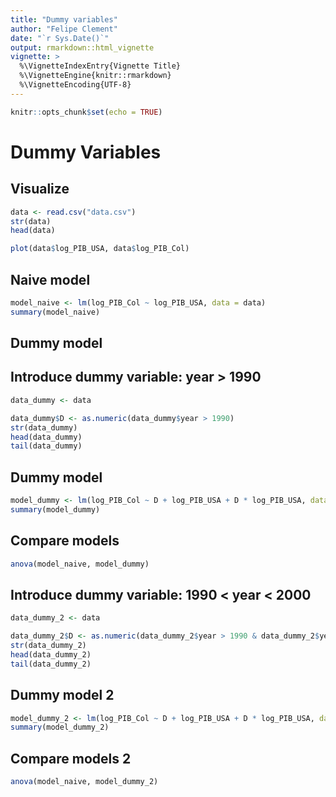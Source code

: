 ```yaml
---
title: "Dummy variables"
author: "Felipe Clement"
date: "`r Sys.Date()`"
output: rmarkdown::html_vignette
vignette: >
  %\VignetteIndexEntry{Vignette Title}
  %\VignetteEngine{knitr::rmarkdown}
  %\VignetteEncoding{UTF-8}
---
```


```r
knitr::opts_chunk$set(echo = TRUE)
```

# Dummy Variables

## Visualize

```r
data <- read.csv("data.csv")
str(data)
head(data)

plot(data$log_PIB_USA, data$log_PIB_Col)
```

## Naive model

```r
model_naive <- lm(log_PIB_Col ~ log_PIB_USA, data = data)
summary(model_naive)
```

## Dummy model

## Introduce dummy variable: year > 1990

```r
data_dummy <- data

data_dummy$D <- as.numeric(data_dummy$year > 1990)
str(data_dummy)
head(data_dummy)
tail(data_dummy)
```

## Dummy model

```r
model_dummy <- lm(log_PIB_Col ~ D + log_PIB_USA + D * log_PIB_USA, data = data_dummy)
summary(model_dummy)
```

## Compare models

```r
anova(model_naive, model_dummy)
```

## Introduce dummy variable: 1990 < year < 2000

```r
data_dummy_2 <- data

data_dummy_2$D <- as.numeric(data_dummy_2$year > 1990 & data_dummy_2$year <= 2000)
str(data_dummy_2)
head(data_dummy_2)
tail(data_dummy_2)
```

## Dummy model 2

```r
model_dummy_2 <- lm(log_PIB_Col ~ D + log_PIB_USA + D * log_PIB_USA, data = data_dummy_2)
summary(model_dummy_2)
```

## Compare models 2

```r
anova(model_naive, model_dummy_2)
```
